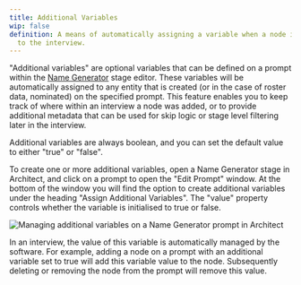 ```yaml
---
title: Additional Variables
wip: false
definition: A means of automatically assigning a variable when a node is added
  to the interview.
---
```


"Additional variables" are optional variables that can be defined on a prompt within the [Name Generator](/en/desktop/interface-documentation/name-generator-using-forms) stage editor. These variables will be automatically assigned to any entity that is created (or in the case of roster data, nominated) on the specified prompt. This feature enables you to keep track of where within an interview a node was added, or to provide additional metadata that can be used for skip logic or stage level filtering later in the interview.

Additional variables are always boolean, and you can set the default value to either "true" or "false".

To create one or more additional variables, open a Name Generator stage in Architect, and click on a prompt to open the "Edit Prompt" window. At the bottom of the window you will find the option to create additional variables under the heading "Assign Additional Variables". The "value" property controls whether the variable is initialised to true or false.

![Managing additional variables on a Name Generator prompt in Architect](/assets/img/key-concepts/additional-variables/additional-variables.png)

In an interview, the value of this variable is automatically managed by the software. For example, adding a node on a prompt with an additional variable set to true will add this variable value to the node. Subsequently deleting or removing the node from the prompt will remove this value.
